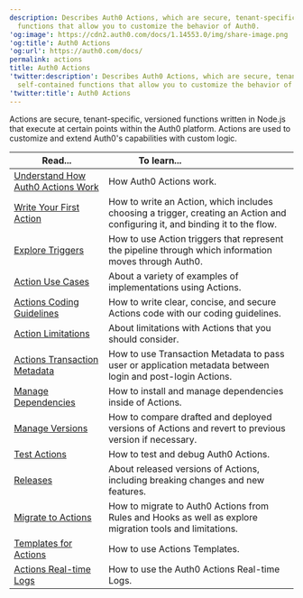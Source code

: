 ```yaml
---
description: Describes Auth0 Actions, which are secure, tenant-specific, self-contained
  functions that allow you to customize the behavior of Auth0.
'og:image': https://cdn2.auth0.com/docs/1.14553.0/img/share-image.png
'og:title': Auth0 Actions
'og:url': https://auth0.com/docs/
permalink: actions
title: Auth0 Actions
'twitter:description': Describes Auth0 Actions, which are secure, tenant-specific,
  self-contained functions that allow you to customize the behavior of Auth0.
'twitter:title': Auth0 Actions
---
```

Actions are secure, tenant-specific, versioned functions written in Node.js that execute at certain points within the Auth0 platform. Actions are used to customize and extend Auth0's capabilities with custom logic.

<table class="table"><thead>
<tr>
<th><strong>Read...</strong></th>
<th><strong>To learn...</strong>                                </th>
</tr>
</thead>
<tbody>
<tr>
<td><a href="/docs/customize/actions/actions-overview">Understand How Auth0 Actions Work</a></td>
<td>How Auth0 Actions work.</td>
</tr>
<tr>
<td><a href="/docs/customize/actions/write-your-first-action">Write Your First Action</a></td>
<td>How to write an Action, which includes choosing a trigger, creating an Action and configuring it, and binding it to the flow.</td>
</tr>
<tr>
<td><a href="/docs/customize/actions/explore-triggers">Explore Triggers</a></td>
<td>How to use Action triggers that represent the pipeline through which information moves through Auth0.</td>
</tr>
<tr>
<td><a href="/docs/customize/actions/use-cases">Action Use Cases</a></td>
<td>About a variety of examples of implementations using Actions.</td>
</tr>
<tr>
<td><a href="/docs/customize/actions/action-coding-guidelines">Actions Coding Guidelines</a></td>
<td>How to write clear, concise, and secure Actions code with our coding guidelines.</td>
</tr>
<tr>
<td><a href="/docs/customize/actions/limitations">Action Limitations</a></td>
<td>About limitations with Actions that you should consider.</td>
</tr>
<tr>
<td><a href="/docs/customize/actions/transaction-metadata">Actions Transaction Metadata</a></td>
<td>How to use Transaction Metadata to pass user or application metadata between login and post-login Actions.</td>
</tr>
<tr>
<td><a href="/docs/customize/actions/manage-dependencies">Manage Dependencies</a></td>
<td>How to install and manage dependencies inside of Actions.</td>
</tr>
<tr>
<td><a href="/docs/customize/actions/manage-versions">Manage Versions</a></td>
<td>How to compare drafted and deployed versions of Actions and revert to previous version if necessary.</td>
</tr>
<tr>
<td><a href="/docs/customize/actions/test-actions">Test Actions</a></td>
<td>How to test and debug Auth0 Actions.</td>
</tr>
<tr>
<td><a href="/docs/customize/actions/releases">Releases</a></td>
<td>About released versions of Actions, including breaking changes and new features.</td>
</tr>
<tr>
<td><a href="/docs/customize/actions/migrate">Migrate to Actions</a></td>
<td>How to migrate to Auth0 Actions from Rules and Hooks as well as explore migration tools and limitations.</td>
</tr>
<tr>
<td><a href="/docs/customize/actions/actions-templates">Templates for Actions</a></td>
<td>How to use Actions Templates.</td>
</tr>
<tr>
<td><a href="/docs/customize/actions/actions-real-time-logs">Actions Real-time Logs</a></td>
<td>How to use the Auth0 Actions Real-time Logs.</td>
</tr>
</tbody>
</table>